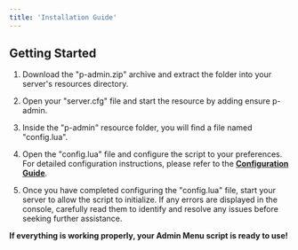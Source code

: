 ```yaml
---
title: 'Installation Guide'
---
```


## Getting Started

1. Download the "p-admin.zip" archive and extract the folder into your server's resources directory.

2. Open your "server.cfg" file and start the resource by adding ensure p-admin.

3. Inside the "p-admin" resource folder, you will find a file named "config.lua".

4. Open the "config.lua" file and configure the script to your preferences. For detailed configuration instructions, please refer to the **[Configuration Guide](./configuration.mdx)**.

5. Once you have completed configuring the "config.lua" file, start your server to allow the script to initialize. If any errors are displayed in the console, carefully read them to identify and resolve any issues before seeking further assistance.

**If everything is working properly, your Admin Menu script is ready to use!**